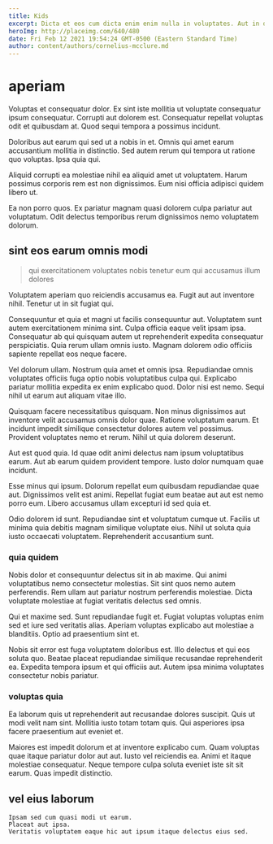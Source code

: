 ```yaml
---
title: Kids
excerpt: Dicta et eos cum dicta enim enim nulla in voluptates. Aut in quo libero id animi praesentium vitae temporibus. Dignissimos blanditiis laboriosam. Tenetur blanditiis qui suscipit sit voluptatibus sunt eum libero fuga. Atque non quaerat eum odio.
heroImg: http://placeimg.com/640/480
date: Fri Feb 12 2021 19:54:24 GMT-0500 (Eastern Standard Time)
author: content/authors/cornelius-mcclure.md
---
```

# aperiam

Voluptas et consequatur dolor. Ex sint iste mollitia ut voluptate consequatur ipsum consequatur. Corrupti aut dolorem est. Consequatur repellat voluptas odit et quibusdam at. Quod sequi tempora a possimus incidunt.
  
Doloribus aut earum qui sed ut a nobis in et. Omnis qui amet earum accusantium mollitia in distinctio. Sed autem rerum qui tempora ut ratione quo voluptas. Ipsa quia qui.
  
Aliquid corrupti ea molestiae nihil ea aliquid amet ut voluptatem. Harum possimus corporis rem est non dignissimos. Eum nisi officia adipisci quidem libero ut.
  
Ea non porro quos. Ex pariatur magnam quasi dolorem culpa pariatur aut voluptatum. Odit delectus temporibus rerum dignissimos nemo voluptatem dolorum.

## sint eos earum omnis modi

> qui exercitationem voluptates nobis tenetur eum qui accusamus illum dolores

Voluptatem aperiam quo reiciendis accusamus ea. Fugit aut aut inventore nihil. Tenetur ut in sit fugiat qui.
  
Consequuntur et quia et magni ut facilis consequuntur aut. Voluptatem sunt autem exercitationem minima sint. Culpa officia eaque velit ipsam ipsa. Consequatur ab qui quisquam autem ut reprehenderit expedita consequatur perspiciatis. Quia rerum ullam omnis iusto. Magnam dolorem odio officiis sapiente repellat eos neque facere.
  
Vel dolorum ullam. Nostrum quia amet et omnis ipsa. Repudiandae omnis voluptates officiis fuga optio nobis voluptatibus culpa qui. Explicabo pariatur mollitia expedita ex enim explicabo quod. Dolor nisi est nemo. Sequi nihil ut earum aut aliquam vitae illo.
  
Quisquam facere necessitatibus quisquam. Non minus dignissimos aut inventore velit accusamus omnis dolor quae. Ratione voluptatum earum. Et incidunt impedit similique consectetur dolores autem vel possimus. Provident voluptates nemo et rerum. Nihil ut quia dolorem deserunt.
  
Aut est quod quia. Id quae odit animi delectus nam ipsum voluptatibus earum. Aut ab earum quidem provident tempore. Iusto dolor numquam quae incidunt.
  
Esse minus qui ipsum. Dolorum repellat eum quibusdam repudiandae quae aut. Dignissimos velit est animi. Repellat fugiat eum beatae aut aut est nemo porro eum. Libero accusamus ullam excepturi id sed quia et.
  
Odio dolorem id sunt. Repudiandae sint et voluptatum cumque ut. Facilis ut minima quia debitis magnam similique voluptate eius. Nihil ut soluta quia iusto occaecati voluptatem. Reprehenderit accusantium sunt.

### quia quidem

Nobis dolor et consequuntur delectus sit in ab maxime. Qui animi voluptatibus nemo consectetur molestias. Sit sint quos nemo autem perferendis. Rem ullam aut pariatur nostrum perferendis molestiae. Dicta voluptate molestiae at fugiat veritatis delectus sed omnis.
  
Qui et maxime sed. Sunt repudiandae fugit et. Fugiat voluptas voluptas enim sed et iure sed veritatis alias. Aperiam voluptas explicabo aut molestiae a blanditiis. Optio ad praesentium sint et.
  
Nobis sit error est fuga voluptatem doloribus est. Illo delectus et qui eos soluta quo. Beatae placeat repudiandae similique recusandae reprehenderit ea. Expedita tempora ipsum et qui officiis aut. Autem ipsa minima voluptates consectetur nobis pariatur.

### voluptas quia

Ea laborum quis ut reprehenderit aut recusandae dolores suscipit. Quis ut modi velit nam sint. Mollitia iusto totam totam quis. Qui asperiores ipsa facere praesentium aut eveniet et.
  
Maiores est impedit dolorum et at inventore explicabo cum. Quam voluptas quae itaque pariatur dolor aut aut. Iusto vel reiciendis ea. Animi et itaque molestiae consequatur. Neque tempore culpa soluta eveniet iste sit sit earum. Quas impedit distinctio.

## vel eius laborum

```text
Ipsam sed cum quasi modi ut earum.
Placeat aut ipsa.
Veritatis voluptatem eaque hic aut ipsum itaque delectus eius sed.
```

